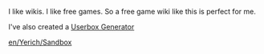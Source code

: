 I like wikis. I like free games. So a free game wiki like this is perfect for me.

I've also created a [http://www.yerich.net/userbox/ Userbox Generator]

[[en/Yerich/Sandbox]]